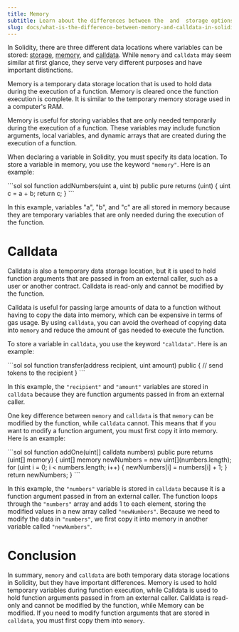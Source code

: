 ```yaml
---
title: Memory
subtitle: Learn about the differences between the  and  storage options in Solidity
slug: docs/what-is-the-difference-between-memory-and-calldata-in-solidity
---
```



In Solidity, there are three different data locations where variables can be stored: [storage](/docs/when-to-use-storage-vs-memory-vs-calldata-in-solidity#when-to-use-storage), [memory](/docs/when-to-use-storage-vs-memory-vs-calldata-in-solidity#when-to-use-memory), and [calldata](/docs/when-to-use-storage-vs-memory-vs-calldata-in-solidity#when-to-use-calldata). While `memory` and `calldata` may seem similar at first glance, they serve very different purposes and have important distinctions.


Memory is a temporary data storage location that is used to hold data during the execution of a function. Memory is cleared once the function execution is complete. It is similar to the temporary memory storage used in a computer's RAM.

Memory is useful for storing variables that are only needed temporarily during the execution of a function. These variables may include function arguments, local variables, and dynamic arrays that are created during the execution of a function.

When declaring a variable in Solidity, you must specify its data location. To store a variable in memory, you use the keyword `"memory"`. Here is an example:

<CodeGroup>
  ```sol sol
  function addNumbers(uint a, uint b) public pure returns (uint) {
    uint c = a + b;
    return c;
  }
  ```
</CodeGroup>

In this example, variables "a", "b", and "c" are all stored in memory because they are temporary variables that are only needed during the execution of the function.

# Calldata

Calldata is also a temporary data storage location, but it is used to hold function arguments that are passed in from an external caller, such as a user or another contract. Calldata is read-only and cannot be modified by the function.

Calldata is useful for passing large amounts of data to a function without having to copy the data into memory, which can be expensive in terms of gas usage. By using `calldata`, you can avoid the overhead of copying data into `memory` and reduce the amount of gas needed to execute the function.

To store a variable in `calldata`, you use the keyword `"calldata"`. Here is an example:

<CodeGroup>
  ```sol sol
  function transfer(address recipient, uint amount) public {
    // send tokens to the recipient
  }
  ```
</CodeGroup>

In this example, the `"recipient"` and `"amount"` variables are stored in `calldata` because they are function arguments passed in from an external caller.

One key difference between `memory` and `calldata` is that `memory` can be modified by the function, while `calldata` cannot. This means that if you want to modify a function argument, you must first copy it into memory. Here is an example:

<CodeGroup>
  ```sol sol
  function addOne(uint[] calldata numbers) public pure returns (uint[] memory) {
    uint[] memory newNumbers = new uint[](numbers.length);
    for (uint i = 0; i < numbers.length; i++) {
      newNumbers[i] = numbers[i] + 1;
    }
    return newNumbers;
  }
  ```
</CodeGroup>

In this example, the `"numbers"` variable is stored in `calldata` because it is a function argument passed in from an external caller. The function loops through the `"numbers"` array and adds 1 to each element, storing the modified values in a new array called `"newNumbers"`. Because we need to modify the data in `"numbers"`, we first copy it into memory in another variable called `"newNumbers"`.

# Conclusion

In summary, `memory` and `calldata` are both temporary data storage locations in Solidity, but they have important differences. Memory is used to hold temporary variables during function execution, while Calldata is used to hold function arguments passed in from an external caller. Calldata is read-only and cannot be modified by the function, while Memory can be modified. If you need to modify function arguments that are stored in `calldata`, you must first copy them into `memory`.

